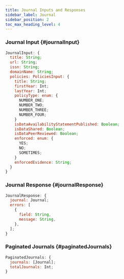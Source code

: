 ```yaml
---
title: Journal Inputs and Responses
sidebar_label: Journal
sidebar_position: 2
toc_max_heading_level: 4
---
```


### Journal Input {#journalInput}

```javascript
JournalInput: {
  title: String;
  url: String;
  issn: String;
  domainName: String;
  policies: PoliciesInput: {
    title: String;
    firstYear: Int;
    lastYear: Int;
    policyType: enum: {
      NUMBER_ONE;
      NUMBER_TWO;
      NUMBER_THREE;
      NUMBER_FOUR;
    }
    isDataAvailabilityStatementPublished: Boolean;
    isDataShared: Boolean;
    isDataPeerReviewed: Boolean;
    enforced: enum: {
      YES;
      NO;
      SOMETIMES;
    }
    enforcedEvidence: String;
  }
}
```

### Journal Response {#journalResponse}

```javascript
JournalResponse: {
  journal: Journal;
  errors: [
    {
      field: String,
      message: String,
    },
  ];
}
```

### Paginated Journals {#paginatedJournals}

```javascript
PaginatedJournals: {
  journals: [Journal];
  totalJournals: Int;
}
```
